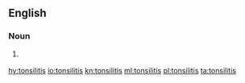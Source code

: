 ==English==

===Noun===
{{en-noun|tonsilitises}}

# {{context|medicine|lang=en}} {{alternative spelling of|tonsillitis}}

[[hy:tonsilitis]]
[[io:tonsilitis]]
[[kn:tonsilitis]]
[[ml:tonsilitis]]
[[pl:tonsilitis]]
[[ta:tonsilitis]]